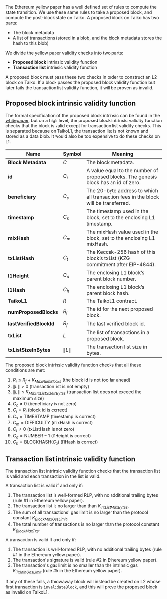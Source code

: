 The Ethereum yellow paper has a well defined set of rules to compute the state transition. We use these same rules to take a proposed block, and compute the post-block state on Taiko. A proposed block on Taiko has two parts:

- The block metadata
- A list of transactions (stored in a blob, and the block metadata stores the hash to this blob)

We divide the yellow paper validity checks into two parts:

- **Proposed block** intrinsic validity function
- **Transaction list** intrinsic validity function

A proposed block must pass these two checks in order to construct an L2 block on Taiko. If a block passes the proposed block validity function but later fails the transaction list validity function, it will be proven as invalid.

## Proposed block intrinsic validity function

The formal specification of the proposed block intrinsic can be found in the [whitepaper](/resources/whitepaper), but on a high level, the proposed block intrinsic validity function checks that the block is valid except for transaction list validity checks. This is separated because on TaikoL1, the transaction list is not known and stored as a data blob. It would also be too expensive to do these checks on L1.

| Name                    | Symbol            | Meaning                                                                              |
| ----------------------- | ----------------- | ------------------------------------------------------------------------------------ |
| **Block Metadata**      | $C$               | The block metadata.                                                                  |
| **id**                  | $C_i$             | A value equal to the number of proposed blocks. The genesis block has an id of zero. |
| **beneficiary**         | $C_c$             | The 20-byte address to which all transaction fees in the block will be transferred.  |
| **timestamp**           | $C_s$             | The timestamp used in the block, set to the enclosing L1 timestamp.                  |
| **mixHash**             | $C_m$             | The mixHash value used in the block, set to the enclosing L1 mixHash.                |
| **txListHash**          | $C_t$             | The Keccak-256 hash of this block’s txList (KZG commitment after EIP-4844).          |
| **l1Height**            | $C_a$             | The enclosing L1 block’s parent block number.                                        |
| **l1Hash**              | $C_h$             | The enclosing L1 block’s parent block hash.                                          |
| **TaikoL1**             | $R$               | The TaikoL1 contract.                                                                |
| **numProposedBlocks**   | $R_i$             | The id for the next proposed block.                                                  |
| **lastVerifiedBlockId** | $R_f$             | The last verified block id.                                                          |
| **txList**              | $L$               | The list of transactions in a proposed block.                                        |
| **txListSizeInBytes**   | $\lVert L \rVert$ | The transaction list size in bytes.                                                  |

The proposed block intrinsic validity function checks that all these conditions are met:

1. $R_i \le R_f + K_{MaxNumBlocks}$ (the block id is not too far ahead)
2. $\lVert L \rVert \gt 0$ (transaction list is not empty)
3. $\lVert L \rVert \le K_{MaxTxListSizeInBytes}$ (transaction list does not exceed the maximum size)
4. $C_c \ne 0$ (beneficiary is not zero)
5. $C_i = R_i$ (block id is correct)
6. $C_s = \text{TIMESTAMP}$ (timestamp is correct)
7. $C_m = \text{DIFFICULTY}$ (mixHash is correct)
8. $C_t \ne 0$ (txListHash is not zero)
9. $C_a = \text{NUMBER} - 1$ (l1Height is correct)
10. $C_h = \text{BLOCKHASH}(C_a)$ (l1Hash is correct)

## Transaction list intrinsic validity function

The transaction list intrinsic validity function checks that the transaction list is valid and each transaction in the list is valid.

A transaction list is valid if and only if:

1. The transaction list is well-formed RLP, with no additional trailing bytes (rule #1 in Ethereum yellow paper).
2. The transaction list is no larger than than $K_{TxListMaxBytes}$.
3. The sum of all transactions' gas limit is no larger than the protocol constant $K_{BlockMaxGasLimit}$.
4. The total number of transactions is no larger than the protocol constant $K_{BlockMaxTxs}$.

A transaction is valid if and only if:

1. The transaction is well-formed RLP, with no additional trailing bytes (rule #1 in the Ethereum yellow paper).
2. The transaction's signature is valid (rule #2 in Ethereum yellow paper).
3. The transaction's gas limit is no smaller than the intrinsic gas $K_{TxMinGasLimit}$ (rule #5 in the Ethereum yellow paper).

If any of these fails, a throwaway block will instead be created on L2 whose first transaction is `invalidateBlock`, and this will prove the proposed block as invalid on TaikoL1.
